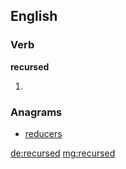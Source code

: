 ==English==

===Verb===
'''recursed'''

# {{past of|[[recurse]]}}

===Anagrams===
* [[reducers#English|reducers]]

[[de:recursed]]
[[mg:recursed]]